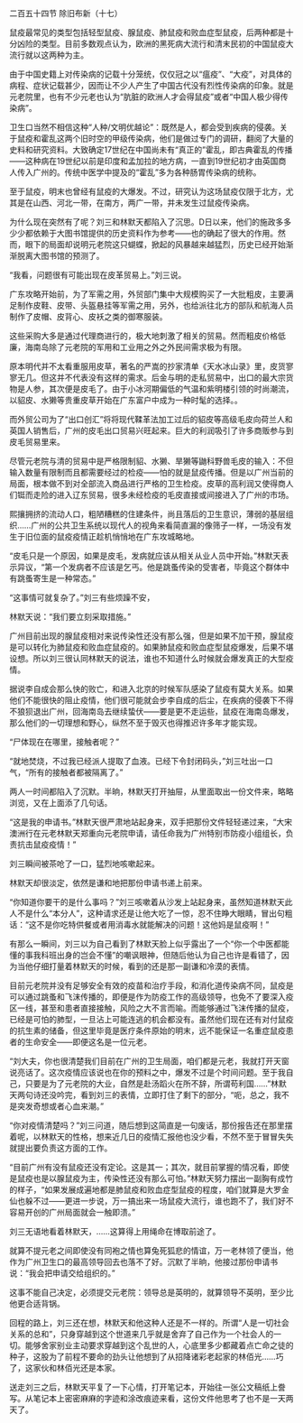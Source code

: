 

二百五十四节 除旧布新（十七）

鼠疫最常见的类型包括轻型鼠疫、腺鼠疫、肺鼠疫和败血症型鼠疫，后两种都是十分凶险的类型。目前多数观点认为，欧洲的黑死病大流行和清末民初的中国鼠疫大流行就以这两种为主。

由于中国史籍上对传染病的记载十分笼统，仅仅冠之以“瘟疫”、“大疫”，对具体的病程、症状记载甚少，因而让不少人产生了中国古代没有烈性传染病的印象。就是元老院里，也有不少元老也认为“肮脏的欧洲人才会得鼠疫”或者“中国人极少得传染病”。

卫生口当然不相信这种“人种/文明优越论”：既然是人，都会受到疾病的侵袭。关于鼠疫和霍乱这两个旧时空的甲级传染病，他们是做过专门的调研，翻阅了大量的史料和研究资料。大致确定17世纪在中国尚未有“真正的”霍乱，即古典霍乱的传播――这种病在19世纪以前是印度和孟加拉的地方病，一直到19世纪初才由英国商人传入广州的。传统中医学中提及的“霍乱”多为各种肠胃传染病的统称。

至于鼠疫，明末也曾经有鼠疫的大爆发。不过，研究认为这场鼠疫仅限于北方，尤其是在山西、河北一带，在南方，两广一带，并未发生过鼠疫传染病。

为什么现在突然有了呢？刘三和林默天都陷入了沉思。D日以来，他们的施政多多少少都依赖于大图书馆提供的历史资料作为参考――也的确起了很大的作用。然而，眼下的局面却说明元老院这只蝴蝶，掀起的风暴越来越猛烈，历史已经开始渐渐脱离大图书馆的预测了。

“我看，问题很有可能出现在皮革贸易上。”刘三说。

广东攻略开始前，为了军需之用，外贸部门集中大规模购买了一大批粗皮，主要满足制作皮鞋、皮带、头盔悬挂等军需之用，另外，也给派往北方的部队和航海人员制作了皮帽、皮背心、皮袄之类的御寒服装。

这些采购大多是通过代理商进行的，极大地刺激了相关的贸易。然而粗皮价格低廉，海南岛除了元老院的军用和工业用之外之外民间需求极为有限。

原本明代并不太看重服用皮草，著名的严嵩的抄家清单《天水冰山录》里，皮货寥寥无几。但这并不代表没有这样的需求。后金与明的走私贸易中，出口的最大宗货物是人参，其次便是皮毛了。由于小冰河期偏低的气温和紫明楼引领的时尚潮流，以貂皮、水獭等贵重皮草开始在广东富户中成为一种时髦的选择。。

而外贸公司为了“出口创汇”将将现代鞣革法加工过后的貂皮等高级毛皮向荷兰人和英国人销售后，广州的皮毛出口贸易兴旺起来。巨大的利润吸引了许多商贩参与到皮毛贸易里来。

尽管元老院与清的贸易中是严格限制貂、水獭、旱獭等鼬科野兽毛皮的输入：不但输入数量有限制而且都需要经过的检疫――怕的就是鼠疫传播。但是以广州当前的局面，根本做不到对全部流入商品进行严格的卫生检疫。皮草的高利润又使得商人们铤而走险的进入辽东贸易，很多未经检疫的毛皮直接或间接进入了广州的市场。

熙攘拥挤的流动人口，粗陋糟糕的住建条件，尚且落后的卫生意识，薄弱的基层组织……广州的公共卫生系统以现代人的视角来看简直漏的像筛子一样，一场没有发生于旧位面的鼠疫疫情正趁机悄悄地在广东攻城略地。

“皮毛只是一个原因，如果是皮毛，发病就应该从相关从业人员中开始。”林默天表示异议，“第一个发病者不应该是乞丐。他是跳蚤传染的受害者，毕竟这个群体中有跳蚤寄生是一种常态。”

“这事情可就复杂了。”刘三有些烦躁不安，

林默天说：“我们要立刻采取措施。”

广州目前出现的腺鼠疫相对来说传染性还没有那么强，但是如果不加干预，腺鼠疫是可以转化为肺鼠疫和败血症鼠疫的。如果肺鼠疫和败血症型鼠疫爆发，后果不堪设想。所以刘三很认同林默天的说法，谁也不知道什么时候就会爆发真正的大型疫情。

据说李自成会那么快的败亡，和进入北京的时候军队感染了鼠疫有莫大关系。如果他们不能很快的阻止疫情，他们很可能就会步李自成的后尘，在疾病的侵袭下不得不狼狈退出广州，回海南岛去继续蛰伏――要是更不走运些，鼠疫在海南岛爆发，那么他们的一切理想和野心，纵然不至于毁灭也得推迟许多年才能实现。

“尸体现在在哪里，接触者呢？”

“就地焚烧，不过我已经派人提取了血液。已经下令封闭码头，”刘三吐出一口气，“所有的接触者都被隔离了。”

两人一时间都陷入了沉默。半晌，林默天打开抽屉，从里面取出一份文件来，略略浏览，又在上面添了几句话。

“这是我的申请书。”林默天很严肃地站起身来，双手把那份文件轻轻递过来，“大宋澳洲行在元老林默天郑重向元老院申请，请任命我为广州特别市防疫小组组长，负责抗击鼠疫疫情！”

刘三瞬间被茶呛了一口，猛烈地咳嗽起来。

林默天却很淡定，依然是谦和地把那份申请书递上前来。

“你知道你要干的是什么事吗？”刘三咳嗽着从沙发上站起身来，虽然知道林默天此人不是什么“本分人”，这种请求还是让他大吃了一惊，忍不住睁大眼睛，冒出句粗话：“这不是你吃特供餐或者用消毒水就能解决的问题！这他妈是鼠疫啊！”

有那么一瞬间，刘三以为自己看到了林默天脸上似乎露出了一个“你一个中医都能懂的事我科班出身的岂会不懂”的嘲讽眼神，但随后他认为自己也许是看错了，因为当他仔细打量着林默天的时候，看到的还是那一副谦和冷漠的表情。

目前元老院并没有足够安全有效的疫苗和治疗手段，和消化道传染病不同，鼠疫是可以通过跳蚤和飞沫传播的，即便是作为防疫工作的高级领导，也免不了要深入疫区一线，甚至和患者直接接触，风险之大不言而喻。而能够通过飞沫传播的鼠疫，已经是可怕的肺型，一旦沾上可能连逃的机会都没有。虽然他们现在还有对付鼠疫的抗生素的储备，但这里毕竟是医疗条件原始的明末，远不能保证一名重症鼠疫患者的生命安全――即便这名是一位元老。

“刘大夫，你也很清楚我们目前在广州的卫生局面，咱们都是元老，我就打开天窗说亮话了。这次疫情应该说也在你的预料之中，爆发不过是个时间问题。至于我自己，只要是为了元老院的大业，自然是赴汤蹈火在所不辞，所谓苟利国……”林默天两句诗还没吟完，看到刘三的表情，立即打住了剩下的部分，“呃，总之，我不是突发奇想或者心血来潮。”

“你对疫情清楚吗？”刘三问道，随后想到这简直是一句废话，那份报告还在那里摆着呢，以林默天的性格，想来近几日的疫情汇报他也没少看，不然不至于冒冒失失就提出要负责这方面的工作。

“目前广州有没有鼠疫还没有定论。这是其一；其次，就目前掌握的情况看，即使是鼠疫也是以腺鼠疫为主，传染性还没有那么可怕。”林默天努力摆出一副胸有成竹的样子，“如果发展成遍地都是肺鼠疫和败血症型鼠疫的程度，咱们就算是大罗金仙也躲不过――更进一步说，万一搞出来一场鼠疫大流行，谁也跑不了，我们好不容易开创的广州局面就会一触即溃。”

刘三无语地看着林默天，……这算得上用绳命在博取前途了。

就算不提元老之间即使没有同袍之情也算兔死狐悲的情谊，万一老林领了便当，他作为广州卫生口的最高领导回去也落不了好。沉默了半晌，他接过那份申请书说：“我会把申请交给组织的。”

这事不能自己决定，必须提交元老院：领导总是英明的，就算领导不英明，至少比他更合适背锅。

回程的路上，刘三还在想，林默天和他这种人还是不一样的。所谓“人是一切社会关系的总和”，只身穿越到这个世道来几乎就是舍弃了自己作为一个社会人的一切。能够舍家别业主动要求穿越到这个乱世的人，心底里多少都藏着点亡命之徒的种子，这股为了前程不要命的劲头让他想到了从招降诸彩老起家的林佰光……巧了，这家伙和林佰光还是本家。

送走刘三之后，林默天平复了一下心情，打开笔记本，开始往一张公文稿纸上誊写。从笔记本上密密麻麻的字迹和涂改痕迹来看，这份文件他思考了也不是一天两天了。

